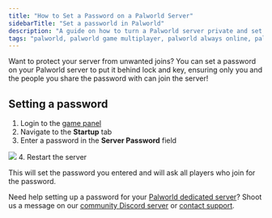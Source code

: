 ```yaml
---
title: "How to Set a Password on a Palworld Server"
sidebarTitle: "Set a passworld in Palworld"
description: "A guide on how to turn a Palworld server private and set a password."
tags: "palworld, palworld game multiplayer, palworld always online, palworld community server"
---
```


Want to protect your server from unwanted joins? You can set a password on your Palworld server to put it behind lock and key, ensuring only you and the people you share the password with can join the server!

## Setting a password

1. Login to the [game panel](https://game.berrybyte.net)
2. Navigate to the **Startup** tab
3. Enter a password in the **Server Password** field
<Frame>
  <img src="/images/palworld-password.png" />
</Frame>
4. Restart the server

This will set the password you entered and will ask all players who join for the password.

Need help setting up a password for your [Palworld dedicated server](https://berrybyte.net/palworld-server-hosting)? Shoot us a message on our
[community Discord server](https://berrybyte.net/discord) or [contact support](https://berrybyte.net/support).